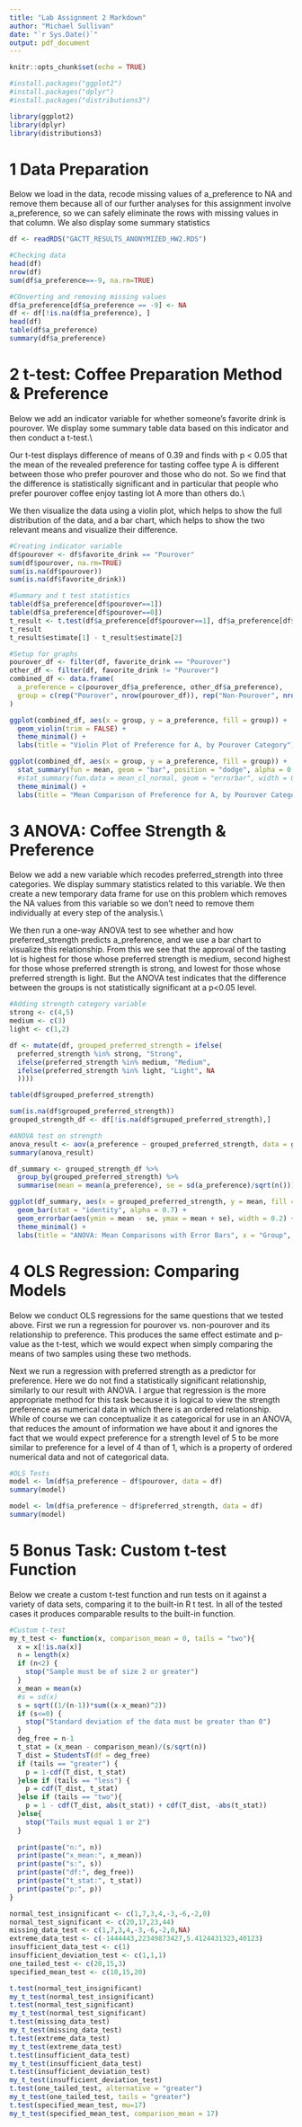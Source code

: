 ```yaml
---
title: "Lab Assignment 2 Markdown"
author: "Michael Sullivan"
date: "`r Sys.Date()`"
output: pdf_document
---
```


```r
knitr::opts_chunk$set(echo = TRUE)
```


```r
#install.packages("ggplot2")
#install.packages("dplyr")
#install.packages("distributions3")

library(ggplot2)
library(dplyr)
library(distributions3)
```

# 1 Data Preparation

Below we load in the data, recode missing values of a_preference to NA and remove them because all of our further analyses for this assignment involve a_preference, so we can safely eliminate the rows with missing values in that column. We also display some summary statistics

```r

df <- readRDS("GACTT_RESULTS_ANONYMIZED_HW2.RDS")

#Checking data
head(df)
nrow(df)
sum(df$a_preference==-9, na.rm=TRUE)

#COnverting and removing missing values
df$a_preference[df$a_preference == -9] <- NA
df <- df[!is.na(df$a_preference), ]
head(df)
table(df$a_preference)
summary(df$a_preference)

```

# 2 t-test: Coffee Preparation Method & Preference

Below we add an indicator variable for whether someone's favorite drink is pourover. We display some summary table data based on this indicator and then conduct a t-test.\\

Our t-test displays difference of means of 0.39 and finds with p < 0.05 that the mean of the revealed preference for tasting coffee type A is different between those who prefer pourover and those who do not. So we find that the difference is statistically significant and in particular that people who prefer pourover coffee enjoy tasting lot A more than others do.\\

We then visualize the data using a violin plot, which helps to show the full distribution of the data, and a bar chart, which helps to show the two relevant means and visualize their difference.

```r

#Creating indicator variable
df$pourover <- df$favorite_drink == "Pourover"
sum(df$pourover, na.rm=TRUE)
sum(is.na(df$pourover))
sum(is.na(df$favorite_drink))

#Summary and t test statistics
table(df$a_preference[df$pourover==1])
table(df$a_preference[df$pourover==0])
t_result <- t.test(df$a_preference[df$pourover==1], df$a_preference[df$pourover==0])
t_result
t_result$estimate[1] - t_result$estimate[2]

#Setup for graphs
pourover_df <- filter(df, favorite_drink == "Pourover")
other_df <- filter(df, favorite_drink != "Pourover")
combined_df <- data.frame(
  a_preference = c(pourover_df$a_preference, other_df$a_preference),
  group = c(rep("Pourover", nrow(pourover_df)), rep("Non-Pourover", nrow(other_df)))
)

ggplot(combined_df, aes(x = group, y = a_preference, fill = group)) +
  geom_violin(trim = FALSE) +
  theme_minimal() +
  labs(title = "Violin Plot of Preference for A, by Pourover Category")

ggplot(combined_df, aes(x = group, y = a_preference, fill = group)) +
  stat_summary(fun = mean, geom = "bar", position = "dodge", alpha = 0.7) +
  #stat_summary(fun.data = mean_cl_normal, geom = "errorbar", width = 0.2) +
  theme_minimal() +
  labs(title = "Mean Comparison of Preference for A, by Pourover Category")

```

# 3 ANOVA: Coffee Strength & Preference

Below we add a new variable which recodes preferred_strength into three categories. We display summary statistics related to this variable. We then create a new temporary data frame for use on this problem which removes the NA values from this variable so we don't need to remove them individually at every step of the analysis.\\

We then run a one-way ANOVA test to see whether and how preferred_strength predicts a_preference, and we use a bar chart to visualize this relationship. From this we see that the approval of the tasting lot is highest for those whose preferred strength is medium, second highest for those whose preferred strength is strong, and lowest for those whose preferred strength is light. But the ANOVA test indicates that the difference between the groups is not statistically significant at a p<0.05 level.

```r

#Adding strength category variable
strong <- c(4,5)
medium <- c(3)
light <- c(1,2)

df <- mutate(df, grouped_preferred_strength = ifelse(
  preferred_strength %in% strong, "Strong",
  ifelse(preferred_strength %in% medium, "Medium",
  ifelse(preferred_strength %in% light, "Light", NA
  ))))

table(df$grouped_preferred_strength)

sum(is.na(df$grouped_preferred_strength))
grouped_strength_df <- df[!is.na(df$grouped_preferred_strength),]

#ANOVA test on strength
anova_result <- aov(a_preference ~ grouped_preferred_strength, data = grouped_strength_df)
summary(anova_result)

df_summary <- grouped_strength_df %>%
  group_by(grouped_preferred_strength) %>%
  summarise(mean = mean(a_preference), se = sd(a_preference)/sqrt(n()))

ggplot(df_summary, aes(x = grouped_preferred_strength, y = mean, fill = grouped_preferred_strength)) +
  geom_bar(stat = "identity", alpha = 0.7) +
  geom_errorbar(aes(ymin = mean - se, ymax = mean + se), width = 0.2) +
  theme_minimal() +
  labs(title = "ANOVA: Mean Comparisons with Error Bars", x = "Group", y = "Mean Value")

```

# 4 OLS Regression: Comparing Models 

Below we conduct OLS regressions for the same questions that we tested above. First we run a regression for pourover vs. non-pourover and its relationship to preference. This produces the same effect estimate and p-value as the t-test, which we would expect when simply comparing the means of two samples using these two methods.

Next we run a regression with preferred strength as a predictor for preference. Here we do not find a statistically significant relationship, similarly to our result with ANOVA. I argue that regression is the more appropriate method for this task because it is logical to view the strength preference as numerical data in which there is an ordered relationship. While of course we can conceptualize it as categorical for use in an ANOVA, that reduces the amount of information we have about it and ignores the fact that we would expect preference for a strength level of 5 to be more similar to preference for a level of 4 than of 1, which is a property of ordered numerical data and not of categorical data.

```r
#OLS Tests
model <- lm(df$a_preference ~ df$pourover, data = df)
summary(model)

model <- lm(df$a_preference ~ df$preferred_strength, data = df)
summary(model)

```

# 5 Bonus Task: Custom t-test Function
Below we create a custom t-test function and run tests on it against a variety of data sets, comparing it to the built-in R t test. In all of the tested cases it produces comparable results to the built-in function.


```r

#Custom t-test
my_t_test <- function(x, comparison_mean = 0, tails = "two"){
  x = x[!is.na(x)]
  n = length(x)
  if (n<2) {
    stop("Sample must be of size 2 or greater")
  }
  x_mean = mean(x)
  #s = sd(x)
  s = sqrt((1/(n-1))*sum((x-x_mean)^2))
  if (s<=0) {
    stop("Standard deviation of the data must be greater than 0")
  }
  deg_free = n-1
  t_stat = (x_mean - comparison_mean)/(s/sqrt(n))
  T_dist = StudentsT(df = deg_free)
  if (tails == "greater") {
    p = 1-cdf(T_dist, t_stat)
  }else if (tails == "less") {
    p = cdf(T_dist, t_stat)
  }else if (tails == "two"){
    p = 1 - cdf(T_dist, abs(t_stat)) + cdf(T_dist, -abs(t_stat))
  }else{
    stop("Tails must equal 1 or 2")
  }
  
  print(paste("n:", n))
  print(paste("x_mean:", x_mean))
  print(paste("s:", s))
  print(paste("df:", deg_free))
  print(paste("t_stat:", t_stat))
  print(paste("p:", p))
}

normal_test_insignificant <- c(1,7,3,4,-3,-6,-2,0)
normal_test_significant <- c(20,17,23,44)
missing_data_test <- c(1,7,3,4,-3,-6,-2,0,NA)
extreme_data_test <- c(-1444443,22349873427,5.4124431323,40123)
insufficient_data_test <- c(1)
insufficient_deviation_test <- c(1,1,1)
one_tailed_test <- c(20,15,3)
specified_mean_test <- c(10,15,20)

t.test(normal_test_insignificant)
my_t_test(normal_test_insignificant)
t.test(normal_test_significant)
my_t_test(normal_test_significant)
t.test(missing_data_test)
my_t_test(missing_data_test)
t.test(extreme_data_test)
my_t_test(extreme_data_test)
t.test(insufficient_data_test)
my_t_test(insufficient_data_test)
t.test(insufficient_deviation_test)
my_t_test(insufficient_deviation_test)
t.test(one_tailed_test, alternative = "greater")
my_t_test(one_tailed_test, tails = "greater")
t.test(specified_mean_test, mu=17)
my_t_test(specified_mean_test, comparison_mean = 17)

```